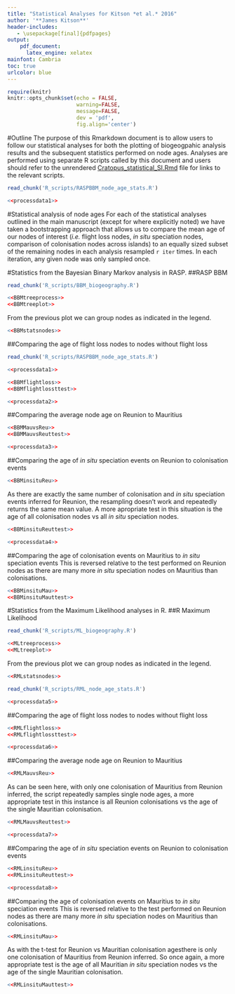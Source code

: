```yaml
---
title: "Statistical Analyses for Kitson *et al.* 2016"
author: '**James Kitson**'
header-includes:
   - \usepackage[final]{pdfpages}
output: 
    pdf_document:
      latex_engine: xelatex
mainfont: Cambria
toc: true
urlcolor: blue
---
```


```r
require(knitr)
knitr::opts_chunk$set(echo = FALSE,
                      warning=FALSE,
                      message=FALSE,
                      dev = 'pdf',
                      fig.align='center')
```

#Outline
The purpose of this Rmarkdown document is to allow users to follow our statistical analyses for both the plotting of biogeogpahic analysis results and the subsequent statistics performed on node ages. Analyses are performed using separate R scripts called by this document and users should refer to the unrendered [Cratopus_statistical_SI.Rmd](https://github.com/James-Kitson/Biogeography/blob/master/Cratopus_statistical_SI.Rmd) file for links to the relevant scripts.

```r
read_chunk('R_scripts/RASPBBM_node_age_stats.R')
```
```r
<<processdata1>>
```
#Statistical analysis of node ages
For each of the statistical analyses outlined in the main manuscript (except for where explicitly noted) we have taken a bootstrapping approach that allows us to compare the mean age of our nodes of interest (*i.e.* flight loss nodes, *in situ* speciation nodes, comparison of colonisation nodes across islands) to an equally sized subset of the remaining nodes in each analysis resampled `r iter` times. In each iteration, any given node was only sampled once.
\newpage

#Statistics from the Bayesian Binary Markov analysis in RASP.
##RASP BBM
```r
read_chunk('R_scripts/BBM_biogeography.R')
```
```r
<<BBMtreeprocess>>
<<BBMtreeplot>>
```
\newpage
From the previous plot we can group nodes as indicated in the legend.
```r
<<BBMstatsnodes>>
```

\newpage

##Comparing the age of flight loss nodes to nodes without flight loss

```r
read_chunk('R_scripts/RASPBBM_node_age_stats.R')
```
```r
<<processdata1>>
```
```r
<<BBMflightloss>>
<<BBMflightlossttest>>
```
\newpage
```r
<<processdata2>>
```
##Comparing the average node age on Reunion to Mauritius
```r
<<BBMMauvsReu>>
<<BBMMauvsReuttest>>
```
\newpage
```r
<<processdata3>>
```
##Comparing the age of *in situ* speciation events on Reunion to colonisation events
```r
<<BBMinsituReu>>
```
As there are exactly the same number of colonisation and *in situ* speciation events inferred for Reunion, the resampling doesn't work and repeatedly returns the same mean value. A more apropriate test in this situation is the age of all colonisation nodes vs all *in situ* speciation nodes.
```r
<<BBMinsituReuttest>>
```
\newpage
```r
<<processdata4>>
```
##Comparing the age of colonisation events on Mauritius to *in situ* speciation events
This is reversed relative to the test performed on Reunion nodes as there are many more *in situ* speciation nodes on Mauritius than colonisations.

```r
<<BBMinsituMau>>
<<BBMinsituMauttest>>
```
\newpage
#Statistics from the Maximum Likelihood analyses in R.
##R Maximum Likelihood
```r
read_chunk('R_scripts/ML_biogeography.R')
```
```r
<<MLtreeprocess>>
<<MLtreeplot>>
```
\newpage
From the previous plot we can group nodes as indicated in the legend.
```r
<<RMLstatsnodes>>
```

\newpage
```r
read_chunk('R_scripts/RML_node_age_stats.R')
```
```r
<<processdata5>>
```
##Comparing the age of flight loss nodes to nodes without flight loss
```r
<<RMLflightloss>>
<<RMLflightlossttest>>
```
\newpage  
```r
<<processdata6>>
```
##Comparing the average node age on Reunion to Mauritius
```r
<<RMLMauvsReu>>
```
As can be seen here, with only one colonisation of Mauritius from Reunion inferred, the script repeatedly samples single node ages, a more appropriate test in this instance is all Reunion colonisations vs the age of the single Mauritian colonisation.
```r

<<RMLMauvsReuttest>>
```
\newpage
```r
<<processdata7>>
```
##Comparing the age of *in situ* speciation events on Reunion to colonisation events
```r
<<RMLinsituReu>>
<<RMLinsituReuttest>>
```
\newpage
```r
<<processdata8>>
```
##Comparing the age of colonisation events on Mauritius to *in situ* speciation events
This is reversed relative to the test performed on Reunion nodes as there are many more *in situ* speciation nodes on Mauritius than colonisations.
```r
<<RMLinsituMau>>
```
As with the t-test for Reunion vs Mauritian colonisation agesthere is only one colonisation of Mauritius from Reunion inferred. So once again, a more appropriate test is the age of all Mauritian *in situ* speciation nodes vs the age of the single Mauritian colonisation.
```r
<<RMLinsituMauttest>>
```